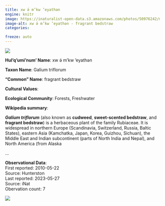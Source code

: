 ```yaml
---
title: xw ə́ m’kw ’eyathən
engine: knitr
image: https://inaturalist-open-data.s3.amazonaws.com/photos/50976242/medium.jpg
image-alt: xw ə́ m’kw ’eyathən - fragrant bedstraw
categories:

freeze: auto
---
```

![](https://inaturalist-open-data.s3.amazonaws.com/photos/50976242/medium.jpg){fig-alt="xw ə́ m’kw ’eyathən - fragrant bedstraw"}

**Hul'q'umi'num' Name**: xw ə́ m’kw ’eyathən



**Taxon Name**: Galium triflorum

**"Common" Name**: fragrant bedstraw

**Cultural Values**:  

::: {layout-nrow=1 style="width:60%"}

:::

**Ecological Community**: Forests, Freshwater

**Wikipedia summary**:  
<p class="mw-empty-elt">
</p>

<p><i><b>Galium triflorum</b></i> (also known as <b>cudweed</b>, <b>sweet-scented bedstraw</b>, and <b>fragrant bedstraw</b>) is a herbaceous plant of the family Rubiaceae. It is widespread in northern Europe (Scandinavia, Switzerland, Russia, Baltic States), eastern Asia (Kamchatka, Japan, Korea, Guizhou, Sichuan), the Middle East and Indian subcontinent (parts of North India and Nepal), and North America (from Alaska</p>...

**Observational Data**:   
First reported: 2010-05-22  
Source: Hunterston  
Last reported: 2023-05-27  
Source: iNat  
Obervation count: 7

![](community_dist.png)

